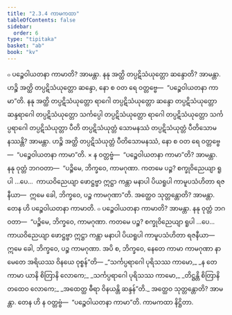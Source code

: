 ```yaml
---
title: "2.3.4 ကာမကထာ"
tableOfContents: false
sidebar:
  order: 6
type: "tipitaka"
basket: "ab"
book: "kv"
---
```



<DynamicBreadcrumb />

<Division number="513" book="kv">

<Paragraph number="1748" book="kv">
๐ ပဉ္စေဝါယတနာ ကာမာတိ? အာမန္တာ. နနု အတ္ထိ တပ္ပဋိသံယုတ္တော ဆန္ဒောတိ? အာမန္တာ. ဟဉ္စိ အတ္ထိ တပ္ပဋိသံယုတ္တော ဆန္ဒော, နော စ ဝတ ရေ ဝတ္တဗ္ဗေ—  “ပဉ္စေဝါယတနာ ကာမာ”တိ. နနု အတ္ထိ တပ္ပဋိသံယုတ္တော ရာဂေါ တပ္ပဋိသံယုတ္တော ဆန္ဒော တပ္ပဋိသံယုတ္တော ဆန္ဒရာဂေါ တပ္ပဋိသံယုတ္တော သင်္ကပ္ပေါ တပ္ပဋိသံယုတ္တော ရာဂေါ တပ္ပဋိသံယုတ္တော သင်္ကပ္ပရာဂေါ တပ္ပဋိသံယုတ္တာ ပီတိ တပ္ပဋိသံယုတ္တံ သောမနဿံ တပ္ပဋိသံယုတ္တံ ပီတိသောမနဿန္တိ? အာမန္တာ. ဟဉ္စိ အတ္ထိ တပ္ပဋိသံယုတ္တံ ပီတိသောမနဿံ, နော စ ဝတ ရေ ဝတ္တဗ္ဗေ—  “ပဉ္စေဝါယတနာ ကာမာ”တိ.
</Paragraph>

</Division>
<Division number="514" book="kv">

<Paragraph number="1749" book="kv">
× န ဝတ္တဗ္ဗံ—  “ပဉ္စေဝါယတနာ ကာမာ”တိ? အာမန္တာ. နနု ဝုတ္တံ ဘဂဝတာ—  “ပဉ္စိမေ, ဘိက္ခဝေ, ကာမဂုဏာ. ကတမေ ပဉ္စ? စက္ခုဝိညေယျာ ရူပါ …ပေ…  ကာယဝိညေယျာ ဖောဋ္ဌဗ္ဗာ ဣဋ္ဌာ ကန္တာ မနာပါ ပိယရူပါ ကာမူပသံဟိတာ ရဇနီယာ—  ဣမေ ခေါ, ဘိက္ခဝေ, ပဉ္စ ကာမဂုဏာ”တိ. အတ္ထေဝ သုတ္တန္တောတိ? အာမန္တာ. တေန ဟိ ပဉ္စေဝါယတနာ ကာမာတိ.
</Paragraph>

<Paragraph number="1750" book="kv">
๐ ပဉ္စေဝါယတနာ ကာမာတိ? အာမန္တာ. နနု ဝုတ္တံ ဘဂဝတာ—  “ပဉ္စိမေ, ဘိက္ခဝေ, ကာမဂုဏာ. ကတမေ ပဉ္စ? စက္ခုဝိညေယျာ ရူပါ …ပေ…  ကာယဝိညေယျာ ဖောဋ္ဌဗ္ဗာ ဣဋ္ဌာ ကန္တာ မနာပါ ပိယရူပါ ကာမူပသံဟိတာ ရဇနီယာ—  ဣမေ ခေါ, ဘိက္ခဝေ, ပဉ္စ ကာမဂုဏာ. အပိ စ, ဘိက္ခဝေ, နေတေ ကာမာ ကာမဂုဏာ နာမေတေ အရိယဿ ဝိနယေ ဝုစ္စန်”တိ—
</Paragraph>

<Paragraph number="1751" type="verses" book="kv">
_“သင်္ကပ္ပရာဂေါ ပုရိသဿ ကာမော,_  
_န တေ ကာမာ ယာနိ စိတြာနိ လောကေ;_  
_သင်္ကပ္ပရာဂေါ ပုရိသဿ ကာမော,_  
_တိဋ္ဌန္တိ စိတြာနိ တထေဝ လောကေ;_  
_အထေတ္ထ ဓီရာ ဝိနယန္တိ ဆန္ဒန်”တိ._  

</Paragraph>

<Paragraph number="1752" book="kv">
အတ္ထေဝ သုတ္တန္တောတိ? အာမန္တာ. တေန ဟိ န ဝတ္တဗ္ဗံ—  “ပဉ္စေဝါယတနာ ကာမာ”တိ.

</Paragraph>
</Division>

<Paragraph number="1753" type="center" book="kv">
ကာမကထာ နိဋ္ဌိတာ.
</Paragraph>